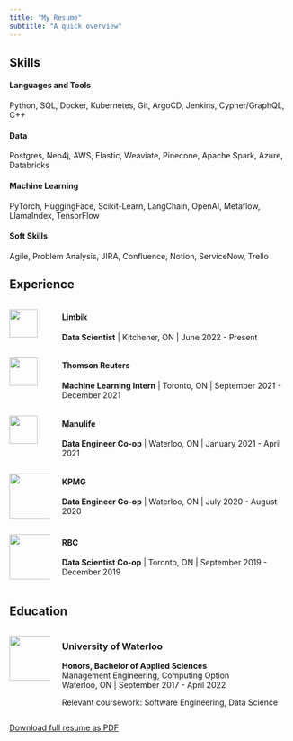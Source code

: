 ```yaml
---
title: "My Resume"
subtitle: "A quick overview"
---
```


## Skills

#### Languages and Tools
Python, SQL, Docker, Kubernetes, Git, ArgoCD, Jenkins, Cypher/GraphQL, C++

#### Data
Postgres, Neo4j, AWS, Elastic, Weaviate, Pinecone, Apache Spark, Azure, Databricks

#### Machine Learning
PyTorch, HuggingFace, Scikit-Learn, LangChain, OpenAI, Metaflow, LlamaIndex, TensorFlow

#### Soft Skills
Agile, Problem Analysis, JIRA, Confluence, Notion, ServiceNow, Trello

## Experience

:::: {.columns}

::: {.column width="15%"}
![](images/logos/limbik2.png){width=50px}
:::
::: {.column width="85%"}
#### Limbik
**Data Scientist** | Kitchener, ON | June 2022 - Present
:::

::::

:::: {.columns}

::: {.column width="15%"}
![](images/logos/thomson-reuters.png){width=50px}
:::
::: {.column width="85%"}
#### Thomson Reuters
**Machine Learning Intern** | Toronto, ON | September 2021 - December 2021
:::

::::

:::: {.columns}

::: {.column width="15%"}
![](images/logos/manulife.png){width=50px}
:::
::: {.column width="85%"}
#### Manulife
**Data Engineer Co-op** | Waterloo, ON | January 2021 - April 2021
:::

::::

:::: {.columns}

::: {.column width="15%"}
![](images/logos/kpmg.png){width=80px}
:::
::: {.column width="85%"}
#### KPMG
**Data Engineer Co-op** | Waterloo, ON | July 2020 - August 2020
:::

::::

:::: {.columns}

::: {.column width="15%"}
![](images/logos/rbc.png){width=80px}
:::
::: {.column width="85%"}
#### RBC
**Data Scientist Co-op** | Toronto, ON | September 2019 - December 2019
:::

::::


## Education
:::: {.columns}
::: {.column width="15%"}
![](images/logos/uwaterloo.png){width=80px}
:::
::: {.column width="85%"}
### University of Waterloo
**Honors, Bachelor of Applied Sciences**  
Management Engineering, Computing Option  
Waterloo, ON | September 2017 - April 2022

Relevant coursework: Software Engineering, Data Science
:::

::::

<a href="files/resume.pdf" class="btn btn-primary" download>Download full resume as PDF</a>
